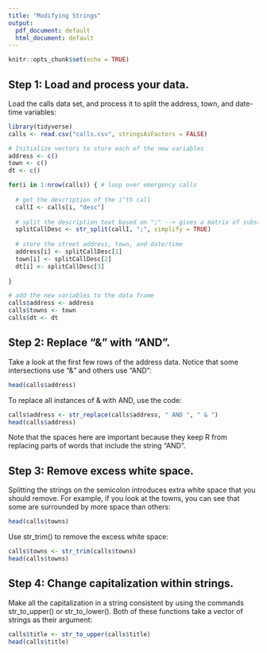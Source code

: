```yaml
---
title: "Modifying Strings"
output:
  pdf_document: default
  html_document: default
---
```


```r
knitr::opts_chunk$set(echo = TRUE)
```

## Step 1: Load and process your data.
Load the calls data set, and process it to split the address, town, and date-time variables: 

```r
library(tidyverse)
calls <- read.csv("calls.csv", stringsAsFactors = FALSE)

# Initialize vectors to store each of the new variables
address <- c()
town <- c()
dt <- c()

for(i in 1:nrow(calls)) { # loop over emergency calls
  
  # get the description of the i^th call
  callI <- calls[i, "desc"] 
  
  # split the description text based on ";" --> gives a matrix of substrings
  splitCallDesc <- str_split(callI, ";", simplify = TRUE) 
  
  # store the street address, town, and date/time
  address[i] <- splitCallDesc[1]
  town[i] <- splitCallDesc[2]
  dt[i] <- splitCallDesc[3]
  
}

# add the new variables to the data frame
calls$address <- address
calls$towns <- town
calls$dt <- dt
```

## Step 2: Replace "&" with "AND".
Take a look at the first few rows of the address data. Notice that some intersections use "&" and others use "AND":
```r
head(calls$address)
```

To replace all instances of & with AND, use the code: 
```r
calls$address <- str_replace(calls$address, " AND ", " & ")
head(calls$address)
```
Note that the spaces here are important because they keep R from replacing parts of words that include the string "AND".

## Step 3: Remove excess white space.
Splitting the strings on the semicolon introduces extra white space that you should remove. For example, if you look at the towns, you can see that some are surrounded by more space than others: 
```r
head(calls$towns)
```
Use str_trim() to remove the excess white space: 

```r
calls$towns <- str_trim(calls$towns)
head(calls$towns)
```

## Step 4: Change capitalization within strings.
Make all the capitalization in a string consistent by using the commands str_to_upper() or str_to_lower(). Both of these functions take a vector of strings as their argument: 
```r
calls$title <- str_to_upper(calls$title)
head(calls$title)
```
